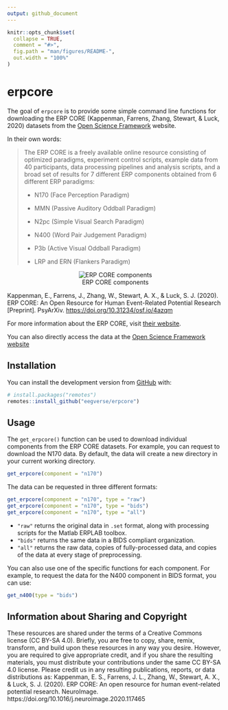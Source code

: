 ```yaml
---
output: github_document
---
```


<!-- README.md is generated from README.Rmd. Please edit that file -->

```r
knitr::opts_chunk$set(
  collapse = TRUE,
  comment = "#>",
  fig.path = "man/figures/README-",
  out.width = "100%"
)
```

# erpcore

The goal of `erpcore` is to provide some simple command line functions for downloading the ERP CORE (Kappenman, Farrens, Zhang, Stewart, & Luck, 2020) datasets from the [Open Science Framework](https://osf.io/) website.

In their own words:

> The ERP CORE is a freely available online resource consisting of optimized paradigms, experiment control scripts, example data from 40 participants, data processing pipelines and analysis scripts, and a broad set of results for 7 different ERP components obtained from 6 different ERP paradigms:
>
> -   N170 (Face Perception Paradigm)
>
> -   MMN (Passive Auditory Oddball Paradigm)
>
> -   N2pc (Simple Visual Search Paradigm)
>
> -   N400 (Word Pair Judgement Paradigm)
>
> -   P3b (Active Visual Oddball Paradigm)
>
> -   LRP and ERN (Flankers Paradigm)

<center>

![ERP CORE components](https://images.squarespace-cdn.com/content/v1/5abefa62d274cb16de90e935/1607295176882-299LXAX6HQDAVXTOGEZN/ke17ZwdGBToddI8pDm48kAkf_b2_D9TWbiyP0N7V4rwUqsxRUqqbr1mOJYKfIPR7LoDQ9mXPOjoJoqy81S2I8PaoYXhp6HxIwZIk7-Mi3Tsic-L2IOPH3Dwrhl-Ne3Z2_qvAvDjSegT0JnqIGXgpCjZQtO2QR5CCUQNW-e73k9gfdurHDt8XjyaGurlSWvQe/ERP_CORE_Summary.jpg?format=500w)

</center>

Kappenman, E., Farrens, J., Zhang, W., Stewart, A. X., & Luck, S. J. (2020). ERP CORE: An Open Resource for Human Event-Related Potential Research [Preprint]. PsyArXiv. <https://doi.org/10.31234/osf.io/4azqm>

For more information about the ERP CORE, visit [their website](https://erpinfo.org/erp-core).

You can also directly access the data at the [Open Science Framework website](https://doi.org/10.18115/D5JW4R)

## Installation

You can install the development version from [GitHub](https://github.com/) with:

``` r
# install.packages("remotes")
remotes::install_github("eegverse/erpcore")
```

## Usage

The `get_erpcore()` function can be used to download individual components from the ERP CORE datasets. For example, you can request to download the N170 data. By default, the data will create a new directory in your current working directory.

```r
get_erpcore(component = "n170")
```

The data can be requested in three different formats: 

```r
get_erpcore(component = "n170", type = "raw")
get_erpcore(component = "n170", type = "bids")
get_erpcore(component = "n170", type = "all")
```

  - `"raw"` returns the original data in `.set` format, along with processing scripts for the Matlab ERPLAB toolbox.
  - `"bids"` returns the same data in a BIDS compliant organization.
  - `"all"` returns the raw data, copies of fully-processed data, and copies of the data at every stage of preprocessing.

You can also use one of the specific functions for each component. For example, to request the data for the N400 component in BIDS format, you can use:

```r
get_n400(type = "bids")
```

## Information about Sharing and Copyright

These resources are shared under the terms of a Creative Commons license (CC BY-SA 4.0). Briefly, you are free to copy, share, remix, transform, and build upon these resources in any way you desire. However, you are required to give appropriate credit, and if you share the resulting materials, you must distribute your contributions under the same CC BY-SA 4.0 license. Please credit us in any resulting publications, reports, or data distributions as: Kappenman, E. S., Farrens, J. L., Zhang, W., Stewart, A. X., & Luck, S. J. (2020). ERP CORE: An open resource for human event-related potential research. NeuroImage. https://doi.org/10.1016/j.neuroimage.2020.117465
